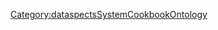 {{{info|add title=New Concept|edit title=Edit Concept|page name=C<unique number;random;10>}}}

{{FormHeader|Concept}}
{{StandardFormSections}}
{{FormFooter}}

<noinclude>[[Category:dataspectsSystemCookbookOntology]]</noinclude>
